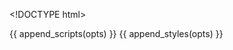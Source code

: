 <!DOCTYPE html>

<head>
    {{ append_scripts(opts) }}
    {{ append_styles(opts) }}
</head>  

<body>
  <script>    

      var margin = { top: 20, right: 20, bottom: 30, left: 50 },
        width = 960 - margin.left - margin.right,
        height = 500 - margin.top - margin.bottom;

      d3.selectAll("body").append("svg")
        .append("g")
            .attr("id", "linechart")
            .attr("transform", "translate(" + margin.left + "," + margin.top + ")");

      drawd3line(width, height);
      

      function drawd3line(width, height) {
          var svg = d3.selectAll("#linechart");

          var parseDate = d3.time.format("%Y-%m-%d").parse,
               bisectDate = d3.bisector(function (d) { return d.date; }).left;

          var x = d3.time.scale()
                .range([0, width]);

          var y = d3.scale.linear()
                .range([height, 0]);

          var xAxis = d3.svg.axis()
                .scale(x)
                .orient("bottom");

          var yAxis = d3.svg.axis()
                .scale(y)
                .orient("left");

          var line = d3.svg.line()
                .x(function (d) { return x(d.date); })
                .y(function (d) { return y(d.cumul); });

          var color = d3.scale.category20();

          data = {{opts$data}}
              data.forEach(function (d) {
                  d.date = parseDate(d.date);
                  d.price = +d.price;
              });

              var indexkeys = d3.keys(d3.nest().key(function (d) { return d.indexname; }).map(data))
              indexkeys.forEach(function (name) {
                  //ugly ugly but can't think of the best place to put this transform
                  //gets cumulative growth by dividing price by first price
                  var temp = data.filter(function (d) { return d.indexname == name; });
                  temp.forEach(function (d) { d.cumul = +d.price / temp[0].price });
              })


              indexdata = d3.nest().key(function(d) {return d.indexname;}).entries(data);

              x.domain(d3.extent(data, function (d) { return d.date; }));
              y.domain(d3.extent(data, function (d) { return d.cumul; }));

              svg.append("g")
                  .attr("class", "x axis")
                  .attr("transform", "translate(0," + height + ")")
                  .call(xAxis);

              svg.append("g")
                  .attr("class", "y axis")
                  .call(yAxis)
                .append("text")
                  .attr("transform", "rotate(-90)")
                  .attr("y", 6)
                  .attr("dy", ".71em")
                  .style("text-anchor", "end")
                  .text("Cumulative Growth");

              var indexGroup = svg.selectAll(".indexname")
                  .data(indexdata)
                      .enter().append("g")
                            .attr("class", "indexname")
                            .attr("id", function (d) { return d.key });

              indexGroup.append("path")
                    .attr("class", "line")
                    .attr("d", function (d) { return line(d.values); })
                    .attr("stroke", function (d) { return color(d.key); });

             //original ugly way of doing it until I found Mike Bostock's example
             // var nodes = indexGroup.selectAll()
             //       .data(function (d) { return d.values; })
             //           .enter().append("g")
             //               .attr("class", "points")
             //               .attr("transform", function (d) { return "translate(" + x(d.date) + "," + y(d.cumul) + ")"; });

              //nodes.append('circle')
              //      .attr("r", 10)
              //      .attr("fill", function (d) { return color(d.indexname); })

             // nodes.append('text')
             //       .attr("text-anchor", "middle")
             //       .attr("dx", 12)
             //       .attr("dy", "-.35em")
             //       .text(function (d) { return d.indexname + "\n " + Math.round(d.cumul * 100) / 100; })
             //       .attr("fill", "gray");

              var focus = svg.selectAll(".focus")
                    .data(indexkeys).enter().append("g")
                          .attr("class", "focus")
                          .attr("id", function (d) { return "focus-" + d; })
                          .style("display", "none");

              focus.append("circle")
                  .attr("r", 4.5);

              focus.append("text")
                  .attr("x", 9)
                  .attr("dy", ".35em");

              svg.append("rect")
                  .attr("class", "overlay")
                  .attr("width", width)
                  .attr("height", height)
                  .on("mouseover", function () { focus.style("display", null); })
                  .on("mouseout", function () { focus.style("display", "none"); })
                  .on("mousemove", mousemove);

              function mousemove() {
                  var x0 = x.invert(d3.mouse(this)[0]);
                  indexkeys.forEach(function (indexname, i1) {
                      var i = bisectDate(indexdata[i1].values, x0, 1),
                        d0 = indexdata[i1].values[i - 1],
                        d1 = indexdata[i1].values[i],
                        d = x0 - d0.date > d1.date - x0 ? d1 : d0;
                      d3.select("#focus-" + indexname)
                        .attr("transform", "translate(" + x(d.date) + "," + y(d.cumul) + ")")
                        .attr("fill", color(indexname));
                      d3.select("#focus-" + indexname).select("text").text(indexname + " " + Math.round(d.cumul*100)/100).attr("fill", color(indexname));
                  });
              }

      }
</script>
</body>
</html>